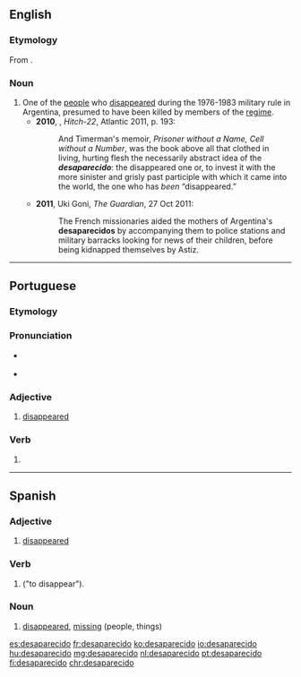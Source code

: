 ==English==

===Etymology===
From {{etyl|es|en}} {{m|es|desaparecido}}.

===Noun===
{{en-noun}}

# One of the [[people]] who [[disappeared]] during the 1976-1983 military rule in Argentina, presumed to have been killed by members of the [[regime]].
#* '''2010''', {{w|Christopher Hitchens}}, ''Hitch-22'', Atlantic 2011, p. 193:
#*: And Timerman's memoir, ''Prisoner without a Name, Cell without a Number'', was the book above all that clothed in living, hurting flesh the necessarily abstract idea of the '''''desaparecido''''': the disappeared one or, to invest it with the more sinister and grisly past participle with which it came into the world, the one who has ''been'' “disappeared.”
#* '''2011''', Uki Goni, ''The Guardian'', 27 Oct 2011:
#*: The French missionaries aided the mothers of Argentina's '''desaparecidos''' by accompanying them to police stations and military barracks looking for news of their children, before being kidnapped themselves by Astiz.

----

==Portuguese==

===Etymology===
{{rfe|lang=pt}}

===Pronunciation===
* {{a|PT}} {{IPA|/dɨ.zɐ.pɐ.ɾɨ.ˈsi.ðu/|lang=pt}}
* {{hyphenation|de|sa|pa|re|ci|do|lang=pt}}

===Adjective===
{{pt-adj|desaparecid|o|comp=no}}

# [[disappeared]]

===Verb===
{{head|pt|verb form}}

# {{pt-verb form of|desaparecer|er|past participle|masculine|singular}}

----

==Spanish==

===Adjective===
{{es-adj|f=desaparecida}}

# [[disappeared]]
#: {{eg|es|¿Adónde fue el conejo '''desaparacido'''?|Where did the '''disappeared''' rabbit go?}}

===Verb===
{{es-verb-form}}

# {{es-verb form of|mood=participle|tense=past|ending=er|desaparecer|nodot=1}} ("to disappear").
#: {{ux|es|Mis llaves han '''desaparacido'''.|My keys have '''disappeared'''.}}

===Noun===
{{es-noun|m|f=desaparecida}}

# [[disappeared]], [[missing]] (people, things) <!--awkward translating this-->
#: {{eg|es|La policía encontré ayer los '''desparecidos'''.|Yesterday the police found the '''missing individuals'''.}}

[[es:desaparecido]]
[[fr:desaparecido]]
[[ko:desaparecido]]
[[io:desaparecido]]
[[hu:desaparecido]]
[[mg:desaparecido]]
[[nl:desaparecido]]
[[pt:desaparecido]]
[[fi:desaparecido]]
[[chr:desaparecido]]